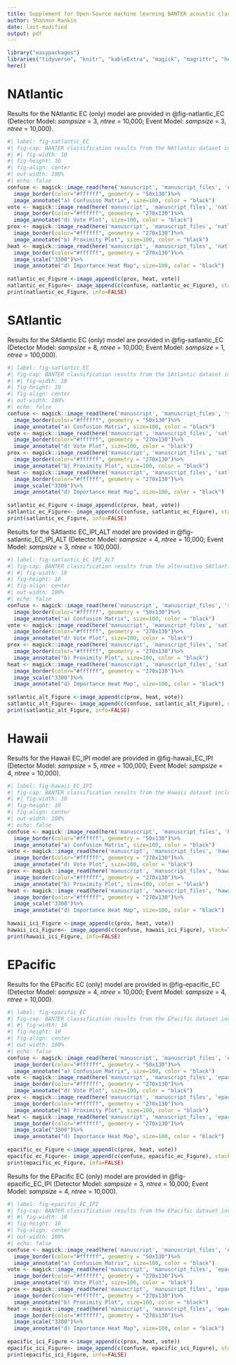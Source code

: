 ```yaml
---
title: Supplement for Open-Source machine learning BANTER acoustic classification of beaked whale echolocation pulses
author: Shannon Rankin
date: last-modified
output: pdf
---
```


```r
library("easypackages")
libraries("tidyverse", "knitr", "kableExtra", "magick", "magrittr", "here")
here()
```


# NAtlantic
Results for the NAtlantic EC (only) model are provided in @fig-natlantic_EC (Detector Model: *sampsize* = 3, *ntree* = 10,000; Event Model: *sampsize* = 3, *ntree* = 10,000).

```r
#| label: fig-natlantic_EC
#| fig-cap: BANTER classification results from the NAtlantic dataset including echolocation pulses (EC). Confusion matrix (a) provides the percent correct classification for each species (pct.correct), lower confidence intervals (LCI_0.95), upper confidence intervals (UCI_0.95), and priors (expected error rate). Proximity plot (b) for species events from BANTER model (central dot color represents true species identity; color of circle surrounding dot represents BANTER species classification). Heat map (c) for ranks of ten most important variables; colors scale from most important predictors (dark red) to least important predictors (dark blue). Vote Plot (d) shows the vote distribution for each event (vertical slice) for each species; distribution of votes by species is shown by their representative color.
#| #| fig-width: 10
#| fig-height: 10
#| fig-align: center
#| out-width: 100%
#| echo: false
confuse <- magick::image_read(here('manuscript', 'manuscript_files', 'natlantic_ec_confuseMatrix.png'))%>%
  image_border(color="#ffffff", geometry = "50x130")%>%
  image_annotate("a) Confusion Matrix", size=100, color = "black")
vote <- magick::image_read(here('manuscript', 'manuscript_files', 'natlantic_ec_votes.png'))%>%
  image_border(color="#ffffff", geometry = "270x130")%>%
  image_annotate("d) Vote Plot", size=100, color = "black")
prox <- magick::image_read(here('manuscript', 'manuscript_files', 'natlantic_ec_proximity.png'))%>%
  image_border(color="#ffffff", geometry = "270x130")%>%
  image_annotate("b) Proximity Plot", size=100, color = "black")
heat <- magick::image_read(here('manuscript', 'manuscript_files', 'natlantic_ec_importance.png'))%>%
  image_border(color="#ffffff", geometry = "270x130")%>%
  image_scale("3300")%>%
  image_annotate("d) Importance Heat Map", size=100, color = "black")
  
natlantic_ec_Figure <-image_append(c(prox, heat, vote))
natlantic_ec_Figure<- image_append(c(confuse, natlantic_ec_Figure), stack=TRUE)
print(natlantic_ec_Figure, info=FALSE)
```


# SAtlantic

Results for the SAtlantic EC (only) model are provided in @fig-satlantic_EC (Detector Model: *sampsize* = 8, *ntree* = 10,000; Event Model: *sampsize* = 1, *ntree* = 100,000).

```r
#| label: fig-satlantic_EC
#| fig-cap: BANTER classification results from the SAtlantic dataset including echolocation pulses (EC). Confusion matrix (a) provides the percent correct classification for each species (pct.correct), lower confidence intervals (LCI_0.95), upper confidence intervals (UCI_0.95), and priors (expected error rate). Proximity plot (b) for species events from BANTER model (central dot color represents true species identity; color of circle surrounding dot represents BANTER species classification). Heat map (c) for ranks of ten most important variables; colors scale from most important predictors (dark red) to least important predictors (dark blue). Vote Plot (d) shows the vote distribution for each event (vertical slice) for each species; distribution of votes by species is shown by their representative color.
#| #| fig-width: 10
#| fig-height: 10
#| fig-align: center
#| out-width: 100%
#| echo: false
confuse <- magick::image_read(here('manuscript', 'manuscript_files', 'satlantic_ec_confuseMatrix.png'))%>%
  image_border(color="#ffffff", geometry = "50x130")%>%
  image_annotate("a) Confusion Matrix", size=100, color = "black")
vote <- magick::image_read(here('manuscript', 'manuscript_files', 'satlantic_ec_votes.png'))%>%
  image_border(color="#ffffff", geometry = "270x130")%>%
  image_annotate("d) Vote Plot", size=100, color = "black")
prox <- magick::image_read(here('manuscript', 'manuscript_files', 'satlantic_ec_proximity.png'))%>%
  image_border(color="#ffffff", geometry = "270x130")%>%
  image_annotate("b) Proximity Plot", size=100, color = "black")
heat <- magick::image_read(here('manuscript', 'manuscript_files', 'satlantic_ec_importance.png'))%>%
  image_border(color="#ffffff", geometry = "270x130")%>%
  image_scale("3300")%>%
  image_annotate("d) Importance Heat Map", size=100, color = "black")
  
satlantic_ec_Figure <-image_append(c(prox, heat, vote))
satlantic_ec_Figure<- image_append(c(confuse, satlantic_ec_Figure), stack=TRUE)
print(satlantic_ec_Figure, info=FALSE)
```



Results for the SAtlantic EC_IPI_ALT model are provided in @fig-satlantic_EC_IPI_ALT (Detector Model: *sampsize* = 4, *ntree* = 10,000; Event Model: *sampsize* = 3, *ntree* = 100,000).

```r
#| label: fig-satlantic_EC_IPI_ALT
#| fig-cap: BANTER classification results from the alternative SAtlantic dataset including echolocation pulses and inter-pulse interval with a large sampsize (EC_IPI_ALT). Confusion matrix (a) provides the percent correct classification for each species (pct.correct), lower confidence intervals (LCI_0.95), upper confidence intervals (UCI_0.95), and priors (expected error rate). Proximity plot (b) for species events from BANTER model (central dot color represents true species identity; color of circle surrounding dot represents BANTER species classification). Heat map (c) for ranks of ten most important variables; colors scale from most important predictors (dark red) to least important predictors (dark blue). Vote Plot (d) shows the vote distribution for each event (vertical slice) for each species; distribution of votes by species is shown by their representative color.
#| #| fig-width: 10
#| fig-height: 10
#| fig-align: center
#| out-width: 100%
#| echo: false
confuse <- magick::image_read(here('manuscript', 'manuscript_files', 'satlantic_alt_confuseMatrix.png'))%>%
  image_border(color="#ffffff", geometry = "50x130")%>%
  image_annotate("a) Confusion Matrix", size=100, color = "black")
vote <- magick::image_read(here('manuscript', 'manuscript_files', 'satlantic_alt_votes.png'))%>%
  image_border(color="#ffffff", geometry = "270x130")%>%
  image_annotate("d) Vote Plot", size=100, color = "black")
prox <- magick::image_read(here('manuscript', 'manuscript_files', 'satlantic_alt_proximity.png'))%>%
  image_border(color="#ffffff", geometry = "270x130")%>%
  image_annotate("b) Proximity Plot", size=100, color = "black")
heat <- magick::image_read(here('manuscript', 'manuscript_files', 'satlantic_alt_importance.png'))%>%
  image_border(color="#ffffff", geometry = "270x130")%>%
  image_scale("3300")%>%
  image_annotate("d) Importance Heat Map", size=100, color = "black")
  
satlantic_alt_Figure <-image_append(c(prox, heat, vote))
satlantic_alt_Figure<- image_append(c(confuse, satlantic_alt_Figure), stack=TRUE)
print(satlantic_alt_Figure, info=FALSE)
```


# Hawaii

Results for the Hawaii EC_IPI model are provided in @fig-hawaii_EC_IPI (Detector Model: *sampsize* = 5, *ntree* = 100,000; Event Model: *sampsize* = 4, *ntree* = 10,000).

```r
#| label: fig-hawaii_EC_IPI
#| fig-cap: BANTER classification results from the Hawaii dataset including echolocation pulses and inter-pulse interval (EC_IPI). Confusion matrix (a) provides the percent correct classification for each species (pct.correct), lower confidence intervals (LCI_0.95), upper confidence intervals (UCI_0.95), and priors (expected error rate). Proximity plot (b) for species events from BANTER model (central dot color represents true species identity; color of circle surrounding dot represents BANTER species classification). Heat map (c) for ranks of ten most important variables; colors scale from most important predictors (dark red) to least important predictors (dark blue). Vote Plot (d) shows the vote distribution for each event (vertical slice) for each species; distribution of votes by species is shown by their representative color.
#| #| fig-width: 10
#| fig-height: 10
#| fig-align: center
#| out-width: 100%
#| echo: false
confuse <- magick::image_read(here('manuscript', 'manuscript_files', 'hawaii_ici_confuseMatrix.png'))%>%
  image_border(color="#ffffff", geometry = "50x130")%>%
  image_annotate("a) Confusion Matrix", size=100, color = "black")
vote <- magick::image_read(here('manuscript', 'manuscript_files', 'hawaii_ici_votes.png'))%>%
  image_border(color="#ffffff", geometry = "270x130")%>%
  image_annotate("d) Vote Plot", size=100, color = "black")
prox <- magick::image_read(here('manuscript', 'manuscript_files', 'hawaii_ici_proximity.png'))%>%
  image_border(color="#ffffff", geometry = "270x130")%>%
  image_annotate("b) Proximity Plot", size=100, color = "black")
heat <- magick::image_read(here('manuscript', 'manuscript_files', 'hawaii_ici_importance.png'))%>%
  image_border(color="#ffffff", geometry = "270x130")%>%
  image_scale("3300")%>%
  image_annotate("d) Importance Heat Map", size=100, color = "black")
  
hawaii_ici_Figure <-image_append(c(prox, heat, vote))
hawaii_ici_Figure<- image_append(c(confuse, hawaii_ici_Figure), stack=TRUE)
print(hawaii_ici_Figure, info=FALSE)
```

# EPacific

Results for the EPacific EC (only) model are provided in @fig-epacific_EC (Detector Model: *sampsize* = 4, *ntree* = 10,000; Event Model: *sampsize* = 4, *ntree* = 10,000).

```r
#| label: fig-epacific_EC
#| fig-cap: BANTER classification results from the EPacific dataset including echolocation pulses (EC). Confusion matrix (a) provides the percent correct classification for each species (pct.correct), lower confidence intervals (LCI_0.95), upper confidence intervals (UCI_0.95), and priors (expected error rate). Proximity plot (b) for species events from BANTER model (central dot color represents true species identity; color of circle surrounding dot represents BANTER species classification). Heat map (c) for ranks of ten most important variables; colors scale from most important predictors (dark red) to least important predictors (dark blue). Vote Plot (d) shows the vote distribution for each event (vertical slice) for each species; distribution of votes by species is shown by their representative color.
#| #| fig-width: 10
#| fig-height: 10
#| fig-align: center
#| out-width: 100%
#| echo: false
confuse <- magick::image_read(here('manuscript', 'manuscript_files', 'epacific_ec_confuseMatrix.png'))%>%
  image_border(color="#ffffff", geometry = "50x130")%>%
  image_annotate("a) Confusion Matrix", size=100, color = "black")
vote <- magick::image_read(here('manuscript', 'manuscript_files', 'epacific_ec_votes.png'))%>%
  image_border(color="#ffffff", geometry = "270x130")%>%
  image_annotate("d) Vote Plot", size=100, color = "black")
prox <- magick::image_read(here('manuscript', 'manuscript_files', 'epacific_ec_proximity.png'))%>%
  image_border(color="#ffffff", geometry = "270x130")%>%
  image_annotate("b) Proximity Plot", size=100, color = "black")
heat <- magick::image_read(here('manuscript', 'manuscript_files', 'epacific_ec_importance.png'))%>%
  image_border(color="#ffffff", geometry = "270x130")%>%
  image_scale("3300")%>%
  image_annotate("d) Importance Heat Map", size=100, color = "black")
  
epacific_ec_Figure <-image_append(c(prox, heat, vote))
epacific_ec_Figure<- image_append(c(confuse, epacific_ec_Figure), stack=TRUE)
print(epacific_ec_Figure, info=FALSE)
```



Results for the EPacific EC (only) model are provided in @fig-epacific_EC_IPI (Detector Model: *sampsize* = 3, *ntree* = 10,000; Event Model: *sampsize* = 4, *ntree* = 10,000).

```r
#| label: fig-epacific_EC_IPI
#| fig-cap: BANTER classification results from the EPacific dataset including echolocation pulses and inter-pulse interval (EC_IPI). Confusion matrix (a) provides the percent correct classification for each species (pct.correct), lower confidence intervals (LCI_0.95), upper confidence intervals (UCI_0.95), and priors (expected error rate). Proximity plot (b) for species events from BANTER model (central dot color represents true species identity; color of circle surrounding dot represents BANTER species classification). Heat map (c) for ranks of ten most important variables; colors scale from most important predictors (dark red) to least important predictors (dark blue). Vote Plot (d) shows the vote distribution for each event (vertical slice) for each species; distribution of votes by species is shown by their representative color.
#| #| fig-width: 10
#| fig-height: 10
#| fig-align: center
#| out-width: 100%
#| echo: false
confuse <- magick::image_read(here('manuscript', 'manuscript_files', 'epacific_ici_confuseMatrix.png'))%>%
  image_border(color="#ffffff", geometry = "50x130")%>%
  image_annotate("a) Confusion Matrix", size=100, color = "black")
vote <- magick::image_read(here('manuscript', 'manuscript_files', 'epacific_ici_votes.png'))%>%
  image_border(color="#ffffff", geometry = "270x130")%>%
  image_annotate("d) Vote Plot", size=100, color = "black")
prox <- magick::image_read(here('manuscript', 'manuscript_files', 'epacific_ici_proximity.png'))%>%
  image_border(color="#ffffff", geometry = "270x130")%>%
  image_annotate("b) Proximity Plot", size=100, color = "black")
heat <- magick::image_read(here('manuscript', 'manuscript_files', 'epacific_ici_importance.png'))%>%
  image_border(color="#ffffff", geometry = "270x130")%>%
  image_scale("3300")%>%
  image_annotate("d) Importance Heat Map", size=100, color = "black")
  
epacific_ici_Figure <-image_append(c(prox, heat, vote))
epacific_ici_Figure<- image_append(c(confuse, epacific_ici_Figure), stack=TRUE)
print(epacific_ici_Figure, info=FALSE)
```